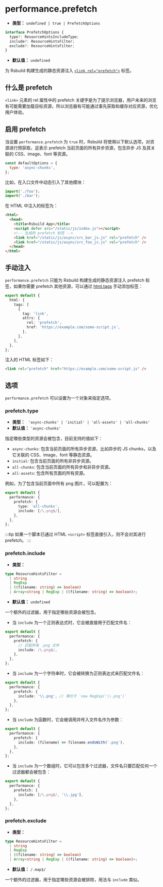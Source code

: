 # performance.prefetch

- **类型：** `undefined | true | PrefetchOptions`

```ts
interface PrefetchOptions {
  type?: ResourceHintsIncludeType;
  include?: ResourceHintsFilter;
  exclude?: ResourceHintsFilter;
}
```

- **默认值：** `undefined`

为 Rsbuild 构建生成的静态资源注入 [`<link rel="prefetch">`](https://developer.mozilla.org/zh-CN/docs/Web/HTML/Attributes/rel/prefetch) 标签。

## 什么是 prefetch

`<link>` 元素的 rel 属性中的 prefetch 关键字是为了提示浏览器，用户未来的浏览有可能需要加载目标资源，所以浏览器有可能通过事先获取和缓存对应资源，优化用户体验。

## 启用 prefetch

当设置 `performance.prefetch` 为 `true` 时，Rsbuild 将使用以下默认选项，对资源进行预获取，这表示 prefetch 当前页面的所有异步资源，包含异步 JS 及其关联的 CSS、image、font 等资源。

```js
const defaultOptions = {
  type: 'async-chunks',
};
```

比如，在入口文件中动态引入了其他模块：

```js title="index.js"
import('./foo');
import('./bar');
```

在 HTML 中注入的标签为：

```html
<html>
  <head>
    <title>Rsbuild App</title>
    <script defer src="/static/js/index.js"></script>
    <!-- 生成的 prefetch 标签 -->
    <link href="/static/js/async/src_bar_js.js" rel="prefetch" />
    <link href="/static/js/async/src_foo_js.js" rel="prefetch" />
  </head>
</html>
```

## 手动注入

`performance.prefetch` 只能为 Rsbuild 构建生成的静态资源注入 prefetch 标签，如果你需要 prefetch 其他资源，可以通过 [html.tags](/config/html/tags) 手动添加标签：

```ts title="rsbuild.config.ts"
export default {
  html: {
    tags: [
      {
        tag: 'link',
        attrs: {
          rel: 'prefetch',
          href: 'https://example.com/some-script.js',
        },
      },
    ],
  },
};
```

注入的 HTML 标签如下：

```html
<link rel="prefetch" href="https://example.com/some-script.js" />
```

## 选项

`performance.prefetch` 可以设置为一个对象来指定选项。

### prefetch.type

- **类型：** ` 'async-chunks' | 'initial' | 'all-assets' | 'all-chunks'`
- **默认值：** `'async-chunks'`

指定哪些类型的资源会被包含，目前支持的值如下：

- `async-chunks`: 包含当前页面的所有异步资源，比如异步的 JS chunks，以及它关联的 CSS、image、font 等静态资源。
- `initial`: 包含当前页面的所有非异步资源。
- `all-chunks`: 包含当前页面的所有异步和非异步资源。
- `all-assets`: 包含所有页面的所有资源。

例如，为了包含当前页面中所有 png 图片，可以配置为：

```ts title="rsbuild.config.ts"
export default {
  performance: {
    prefetch: {
      type: 'all-chunks',
      include: [/\.png$/],
    },
  },
};
```

:::tip
如果一个脚本已通过 HTML `<script>` 标签直接引入，则不会对其进行 prefetch。
:::

### prefetch.include

- **类型：**

```ts
type ResourceHintsFilter =
  | string
  | RegExp
  | ((filename: string) => boolean)
  | Array<string | RegExp | ((filename: string) => boolean)>;
```

- **默认值：** `undefined`

一个额外的过滤器，用于指定哪些资源会被包含。

- 当 `include` 为一个正则表达式时，它会被直接用于匹配文件名：

```ts title="rsbuild.config.ts"
export default {
  performance: {
    prefetch: {
      // 匹配所有 .png 文件
      include: /\.png$/,
    },
  },
};
```

- 当 `include` 为一个字符串时，它会被转换为正则表达式来匹配文件名：

```ts title="rsbuild.config.ts"
export default {
  performance: {
    prefetch: {
      include: '\\.png', // 等价于 `new RegExp('\\.png')`
    },
  },
};
```

- 当 `include` 为函数时，它会被调用并传入文件名作为参数：

```ts title="rsbuild.config.ts"
export default {
  performance: {
    prefetch: {
      include: (filename) => filename.endsWith('.png'),
    },
  },
};
```

- 当 `include` 为一个数组时，它可以包含多个过滤器，文件名只要匹配任何一个过滤器都会被包含：

```ts title="rsbuild.config.ts"
export default {
  performance: {
    prefetch: {
      include: [/\.png$/, '\\.jpg'],
    },
  },
};
```

### prefetch.exclude

- **类型：**

```ts
type ResourceHintsFilter =
  | string
  | RegExp
  | ((filename: string) => boolean)
  | Array<string | RegExp | ((filename: string) => boolean)>;
```

- **默认值：** `/.map$/`

一个额外的过滤器，用于指定哪些资源会被排除，用法与 `include` 类似。
